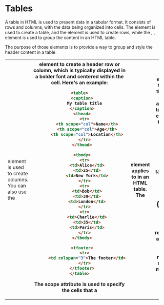 # Tables

A table in HTML is used to present data in a tabular format. It consists of rows and columns, with the data being organized into cells. The <table> element is used to create a table, and the <tr> element is used to create rows, while the <td> element is used to create columns. You can also use the <th> element to create a header row or column, which is typically displayed in a bolder font and centered within the cell. Here's an example:

```html
<table>
  <caption>
    My table title
  </caption>
  <thead>
    <tr>
      <th scope="col">Name</th>
      <th scope="col">Age</th>
      <th scope="col">Location</th>
    </tr>
  </thead>

  <tbody>
    <tr>
      <td>Alice</td>
      <td>25</td>
      <td>New York</td>
    </tr>
    <tr>
      <td>Bob</td>
      <td>30</td>
      <td>London</td>
    </tr>
    <tr>
      <td>Charlie</td>
      <td>35</td>
      <td>Paris</td>
    </tr>
  </tbody>

  <tfooter>
    <tr>
      <td colspan="3">The footer</td>
    </tr>
  </tfooter>
</table>
```

The scope attribute is used to specify the cells that a <th> element applies to in an HTML table. The <th> element is used to create a cell that is a header, and the scope attribute is used to specify which cells in the table the header cell applies to.

## Caption

You can give meaning to a table by defining a caption:

## Span (colspan & rowspan)

The rowspan/colspan attribute is used to specify the number of rows/cols a cell should span or merge. It is used within the <td> or <th> element, and its value is the number of rows/cols that the cell should span.

## thead, tbody, tfooter

The <thead>, <tbody>, <tfooter> element is used to group the content in an HTML table.

The purpose of those elements is to provide a way to group and style the header content in a table.
